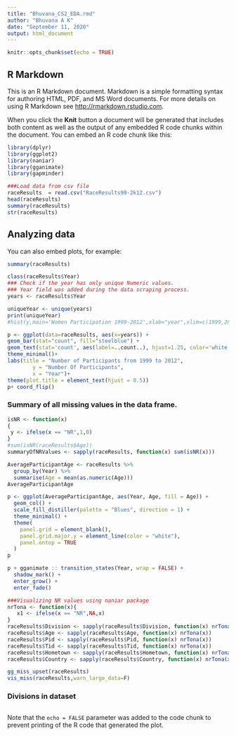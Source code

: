 ```yaml
---
title: "Bhuvana_CS2_EDA.rmd"
author: "Bhuvana A K"
date: "September 11, 2020"
output: html_document
---
```


```r
knitr::opts_chunk$set(echo = TRUE)
```

## R Markdown

This is an R Markdown document. Markdown is a simple formatting syntax for authoring HTML, PDF, and MS Word documents. For more details on using R Markdown see <http://rmarkdown.rstudio.com>.

When you click the **Knit** button a document will be generated that includes both content as well as the output of any embedded R code chunks within the document. You can embed an R code chunk like this:

```r
library(dplyr)
library(ggplot2)
library(naniar)
library(gganimate)
library(gapminder)

###Load data from csv file
raceResults  = read.csv("RaceResults99-2k12.csv")
head(raceResults)
summary(raceResults)
str(raceResults)
```

## Analyzing data

You can also embed plots, for example:

```r

summary(raceResults)

class(raceResults$Year)
### Check if the year has only unique Numeric values.
### Year field was added during the data scraping process.
years <- raceResults$Year

uniqueYear <- unique(years)
print(uniqueYear)
#hist(y,main='Women Participation 1999-2012',xlab="year",xlim=c(1999,2012))

p <- ggplot(data=raceResults, aes(x=years)) +
geom_bar(stat="count", fill="steelblue") +
geom_text(stat='count', aes(label=..count..), hjust=1.25, color='white',size=3.75)+
theme_minimal()+
labs(title = "Number of Participants from 1999 to 2012",
        y = "Number Of Participants",
        x = "Year")+
theme(plot.title = element_text(hjust = 0.5))
p+ coord_flip()
```

### Summary of all missing values in the data frame.
```r
isNR <- function(x)
{
 y <- ifelse(x == "NR",1,0)
}
#sum(isNR(raceResults$Age))
summaryOfNRValues <- sapply(raceResults, function(x) sum(isNR(x)))
```

```r

AverageParticipantAge <- raceResults %>%
  group_by(Year) %>%
  summarise(Age = mean(as.numeric(Age)))
AverageParticipantAge

p <- ggplot(AverageParticipantAge, aes(Year, Age, fill = Age)) +
  geom_col() +
  scale_fill_distiller(palette = "Blues", direction = 1) +
  theme_minimal() +
  theme(
    panel.grid = element_blank(),
    panel.grid.major.y = element_line(color = "white"),
    panel.ontop = TRUE
  )
p

p + gganimate :: transition_states(Year, wrap = FALSE) +
  shadow_mark() +
  enter_grow() +
  enter_fade()
```

```r
###Visualizing NR values using naniar package
nrTona <- function(x){
   x1 <- ifelse(x == "NR",NA,x)
}
raceResults$Division <- sapply(raceResults$Division, function(x) nrTona(x))
raceResults$Age <- sapply(raceResults$Age, function(x) nrTona(x))
raceResults$Pid <- sapply(raceResults$Pid, function(x) nrTona(x))
raceResults$Tid <- sapply(raceResults$Tid, function(x) nrTona(x))
raceResults$Hometown <- sapply(raceResults$Hometown, function(x) nrTona(x))
raceResults$Country <- sapply(raceResults$Country, function(x) nrTona(x))

gg_miss_upset(raceResults)
vis_miss(raceResults,warn_large_data=F)

```
### Divisions in dataset
```r

```



Note that the `echo = FALSE` parameter was added to the code chunk to prevent printing of the R code that generated the plot.
